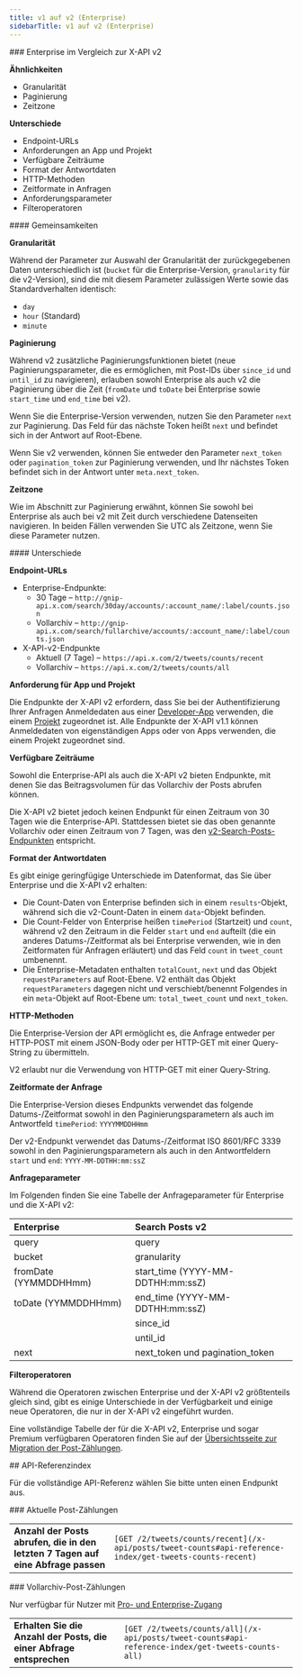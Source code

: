 ```yaml
---
title: v1 auf v2 (Enterprise)
sidebarTitle: v1 auf v2 (Enterprise)
---
```


<div id="enterprise-compared-to-x-api-v2">
  ### Enterprise im Vergleich zur X-API v2
</div>

**Ähnlichkeiten**

- Granularität
- Paginierung
- Zeitzone

**Unterschiede**

- Endpoint-URLs
- Anforderungen an App und Projekt
- Verfügbare Zeiträume
- Format der Antwortdaten
- HTTP-Methoden
- Zeitformate in Anfragen
- Anforderungsparameter
- Filteroperatoren

<div id="similarities">
  #### Gemeinsamkeiten
</div>

**Granularität**

Während der Parameter zur Auswahl der Granularität der zurückgegebenen Daten unterschiedlich ist (`bucket` für die Enterprise-Version, `granularity` für die v2-Version), sind die mit diesem Parameter zulässigen Werte sowie das Standardverhalten identisch:

- `day`
- `hour` (Standard)
- `minute`

**Paginierung**

Während v2 zusätzliche Paginierungsfunktionen bietet (neue Paginierungsparameter, die es ermöglichen, mit Post-IDs über `since_id` und `until_id` zu navigieren), erlauben sowohl Enterprise als auch v2 die Paginierung über die Zeit (`fromDate` und `toDate` bei Enterprise sowie `start_time` und `end_time` bei v2).

Wenn Sie die Enterprise-Version verwenden, nutzen Sie den Parameter `next` zur Paginierung. Das Feld für das nächste Token heißt `next` und befindet sich in der Antwort auf Root-Ebene.

Wenn Sie v2 verwenden, können Sie entweder den Parameter `next_token` oder `pagination_token` zur Paginierung verwenden, und Ihr nächstes Token befindet sich in der Antwort unter `meta.next_token`.
 

**Zeitzone**

Wie im Abschnitt zur Paginierung erwähnt, können Sie sowohl bei Enterprise als auch bei v2 mit Zeit durch verschiedene Datenseiten navigieren. In beiden Fällen verwenden Sie UTC als Zeitzone, wenn Sie diese Parameter nutzen.

<div id="differences">
  #### Unterschiede
</div>

**Endpoint-URLs**

- Enterprise-Endpunkte:
  - 30 Tage – `http://gnip-api.x.com/search/30day/accounts/:account_name/:label/counts.json`
  - Vollarchiv – `http://gnip-api.x.com/search/fullarchive/accounts/:account_name/:label/counts.json`
- X-API-v2-Endpunkte
  - Aktuell (7 Tage) – `https://api.x.com/2/tweets/counts/recent`
  - Vollarchiv – `https://api.x.com/2/tweets/counts/all`

**Anforderung für App und Projekt**

Die Endpunkte der X-API v2 erfordern, dass Sie bei der Authentifizierung Ihrer Anfragen Anmeldedaten aus einer [Developer-App](/de/resources/fundamentals/developer-apps) verwenden, die einem [Projekt](/de/resources/fundamentals/developer-apps) zugeordnet ist. Alle Endpunkte der X-API v1.1 können Anmeldedaten von eigenständigen Apps oder von Apps verwenden, die einem Projekt zugeordnet sind.
 

**Verfügbare Zeiträume**

Sowohl die Enterprise-API als auch die X-API v2 bieten Endpunkte, mit denen Sie das Beitragsvolumen für das Vollarchiv der Posts abrufen können.

Die X-API v2 bietet jedoch keinen Endpunkt für einen Zeitraum von 30 Tagen wie die Enterprise-API. Stattdessen bietet sie das oben genannte Vollarchiv oder einen Zeitraum von 7 Tagen, was den [v2-Search-Posts-Endpunkten](/de/x-api/posts/search/introduction) entspricht.
 

**Format der Antwortdaten**

Es gibt einige geringfügige Unterschiede im Datenformat, das Sie über Enterprise und die X-API v2 erhalten:

- Die Count-Daten von Enterprise befinden sich in einem `results`-Objekt, während sich die v2-Count-Daten in einem `data`-Objekt befinden.
- Die Count-Felder von Enterprise heißen `timePeriod` (Startzeit) und `count`, während v2 den Zeitraum in die Felder `start` und `end` aufteilt (die ein anderes Datums-/Zeitformat als bei Enterprise verwenden, wie in den Zeitformaten für Anfragen erläutert) und das Feld `count` in `tweet_count` umbenennt.
- Die Enterprise-Metadaten enthalten `totalCount`, `next` und das Objekt `requestParameters` auf Root-Ebene. V2 enthält das Objekt `requestParameters` dagegen nicht und verschiebt/benennt Folgendes in ein `meta`-Objekt auf Root-Ebene um: `total_tweet_count` und `next_token`.
   

**HTTP-Methoden**

Die Enterprise-Version der API ermöglicht es, die Anfrage entweder per HTTP-POST mit einem JSON-Body oder per HTTP-GET mit einer Query-String zu übermitteln.

V2 erlaubt nur die Verwendung von HTTP-GET mit einer Query-String.
 

**Zeitformate der Anfrage**

Die Enterprise-Version dieses Endpunkts verwendet das folgende Datums-/Zeitformat sowohl in den Paginierungsparametern als auch im Antwortfeld `timePeriod`: `YYYYMMDDHHmm`

Der v2-Endpunkt verwendet das Datums-/Zeitformat ISO 8601/RFC 3339 sowohl in den Paginierungsparametern als auch in den Antwortfeldern `start` und `end`: `YYYY-MM-DDTHH:mm:ssZ`

**Anfrageparameter**

Im Folgenden finden Sie eine Tabelle der Anfrageparameter für Enterprise und die X-API v2:

| Enterprise | Search Posts v2 |
| :--- | :--- |
| query | query |
| bucket | granularity |
| fromDate (YYMMDDHHmm) | start\_time (YYYY-MM-DDTHH:mm:ssZ) |
| toDate (YYMMDDHHmm) | end\_time (YYYY-MM-DDTHH:mm:ssZ) |
|     | since\_id |
|     | until\_id |
| next | next\_token und pagination\_token |

**Filteroperatoren**

Während die Operatoren zwischen Enterprise und der X-API v2 größtenteils gleich sind, gibt es einige Unterschiede in der Verfügbarkeit und einige neue Operatoren, die nur in der X-API v2 eingeführt wurden.

Eine vollständige Tabelle der für die X-API v2, Enterprise und sogar Premium verfügbaren Operatoren finden Sie auf der [Übersichtsseite zur Migration der Post-Zählungen](/de/x-api/posts/counts/migrate/overview).

<div id="api-reference-index">
  ## API-Referenzindex
</div>

Für die vollständige API-Referenz wählen Sie bitte unten einen Endpunkt aus.

<div id="recent-post-counts">
  ### Aktuelle Post-Zählungen
</div>

|     |     |
| :--- | :--- |
| **Anzahl der Posts abrufen, die in den letzten 7 Tagen auf eine Abfrage passen** | `[GET /2/tweets/counts/recent](/x-api/posts/tweet-counts#api-reference-index/get-tweets-counts-recent)` |

<div id="full-archive-post-counts">
  ### Vollarchiv-Post-Zählungen
</div>

Nur verfügbar für Nutzer mit [Pro- und Enterprise-Zugang](/de/x-api/getting-started/about-x-api)

|     |     |
| :--- | :--- |
| **Erhalten Sie die Anzahl der Posts, die einer Abfrage entsprechen** | `[GET /2/tweets/counts/all](/x-api/posts/tweet-counts#api-reference-index/get-tweets-counts-all)` |